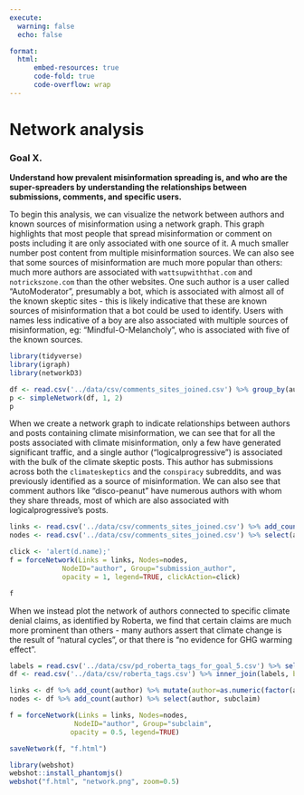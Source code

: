 ```yaml
---
execute:
  warning: false
  echo: false

format:
  html:
      embed-resources: true
      code-fold: true
      code-overflow: wrap
---
```

# Network analysis

### Goal X.

**Understand how prevalent misinformation spreading is, and who are the super-spreaders by understanding the relationships between submissions, comments, and specific users.**

To begin this analysis, we can visualize the network between authors and known sources of misinformation using a network graph. This graph highlights that most people that spread misinformation or comment on posts including it are only associated with one source of it. A much smaller number post content from multiple misinformation sources. We can also see that some sources of misinformation are much more popular than others: much more authors are associated with `wattsupwiththat.com` and `notrickszone.com` than the other websites. One such author is a user called "AutoModerator", presumably a bot, which is associated with almost all of the known skeptic sites - this is likely indicative that these are known sources of misinformation that a bot could be used to identify. Users with names less indicative of a boy are also associated with multiple sources of misinformation, eg: "Mindful-O-Melancholy", who is associated with five of the known sources.


```r
library(tidyverse)
library(igraph)
library(networkD3)

df <- read.csv('../data/csv/comments_sites_joined.csv') %>% group_by(author, skeptic_site) %>% count()
p <- simpleNetwork(df, 1, 2)
p
```

When we create a network graph to indicate relationships between authors and posts containing climate misinformation, we can see that for all the posts associated with climate misinformation, only a few have generated significant traffic, and a single author ("logicalprogressive") is associated with the bulk of the climate skeptic posts. This author has submissions across both the `climateskeptics` and the `conspiracy` subreddits, and was previously identified as a source of misinformation. We can also see that comment authors like "disco-peanut" have numerous authors with whom they share threads, most of which are also associated with logicalprogressive's posts.

```r
links <- read.csv('../data/csv/comments_sites_joined.csv') %>% add_count(author, skeptic_site) %>% mutate(submission_author=as.numeric(factor(submission_author)), author=as.numeric(factor(author))) %>% select(n, submission_author, author) %>% filter(n > 20)
nodes <- read.csv('../data/csv/comments_sites_joined.csv') %>% select(author, submission_author)

click <- 'alert(d.name);'
f = forceNetwork(Links = links, Nodes=nodes,
             NodeID="author", Group="submission_author",
             opacity = 1, legend=TRUE, clickAction=click)

f
```

When we instead plot the network of authors connected to specific climate denial claims, as identified by Roberta, we find that certain claims are much more prominent than others - many authors assert that climate change is the result of "natural cycles", or that there is "no evidence for GHG warming effect".


```r
labels = read.csv('../data/csv/pd_roberta_tags_for_goal_5.csv') %>% select(label_model, subclaim) %>% distinct()
df <- read.csv('../data/csv/roberta_tags.csv') %>% inner_join(labels, by=c("labels"="label_model"))

links <- df %>% add_count(author) %>% mutate(author=as.numeric(factor(author)), subclaim=as.numeric(factor(subclaim))) %>% select(author, subclaim, parent_id)
nodes <- df %>% add_count(author) %>% select(author, subclaim)

f = forceNetwork(Links = links, Nodes=nodes,
                NodeID="author", Group="subclaim",
               opacity = 0.5, legend=TRUE)

saveNetwork(f, "f.html")

library(webshot)
webshot::install_phantomjs()
webshot("f.html", "network.png", zoom=0.5)
```